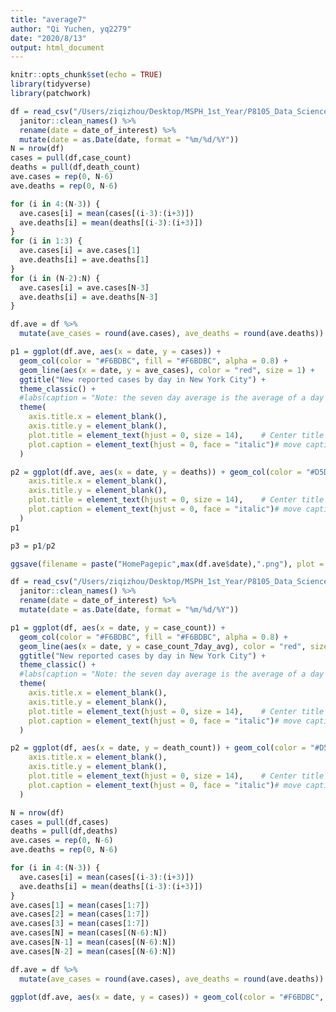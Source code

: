 ```yaml
---
title: "average7"
author: "Qi Yuchen, yq2279"
date: "2020/8/13"
output: html_document
---
```


```r
knitr::opts_chunk$set(echo = TRUE)
library(tidyverse)
library(patchwork)
```

```r
df = read_csv("/Users/ziqizhou/Desktop/MSPH_1st_Year/P8105_Data_Science/Git/NYC_covid-19.github.io/nyc-neighborhoods-covid/data/data-by-day.csv") %>% 
  janitor::clean_names() %>% 
  rename(date = date_of_interest) %>% 
  mutate(date = as.Date(date, format = "%m/%d/%Y"))
N = nrow(df)
cases = pull(df,case_count)
deaths = pull(df,death_count)
ave.cases = rep(0, N-6)
ave.deaths = rep(0, N-6)

for (i in 4:(N-3)) {
  ave.cases[i] = mean(cases[(i-3):(i+3)])
  ave.deaths[i] = mean(deaths[(i-3):(i+3)])
}
for (i in 1:3) {
  ave.cases[i] = ave.cases[1]
  ave.deaths[i] = ave.deaths[1]
}
for (i in (N-2):N) {
  ave.cases[i] = ave.cases[N-3]
  ave.deaths[i] = ave.deaths[N-3]
}

df.ave = df %>% 
  mutate(ave_cases = round(ave.cases), ave_deaths = round(ave.deaths))

p1 = ggplot(df.ave, aes(x = date, y = cases)) + 
  geom_col(color = "#F6BDBC", fill = "#F6BDBC", alpha = 0.8) + 
  geom_line(aes(x = date, y = ave_cases), color = "red", size = 1) + 
  ggtitle("New reported cases by day in New York City") + 
  theme_classic() + 
  #labs(caption = "Note: the seven day average is the average of a day and the past 6 days") + 
  theme(
    axis.title.x = element_blank(),
    axis.title.y = element_blank(),
    plot.title = element_text(hjust = 0, size = 14),    # Center title position and size
    plot.caption = element_text(hjust = 0, face = "italic")# move caption to the left
  )

p2 = ggplot(df.ave, aes(x = date, y = deaths)) + geom_col(color = "#D5D2D2", fill = "#D5D2D2", alpha = 0.8) + geom_line(aes(x = date, y = ave_deaths), color = "black", size = 1) + ggtitle("New reported deaths by day in New York City") + theme_classic()  + theme(
    axis.title.x = element_blank(),
    axis.title.y = element_blank(),
    plot.title = element_text(hjust = 0, size = 14),    # Center title position and size
    plot.caption = element_text(hjust = 0, face = "italic")# move caption to the left
  )
p1
```


```r
p3 = p1/p2

ggsave(filename = paste("HomePagepic",max(df.ave$date),".png"), plot = p3, width = 10, height= 8 )
```


```r
df = read_csv("/Users/ziqizhou/Desktop/MSPH_1st_Year/P8105_Data_Science/Git/NYC_covid-19.github.io/data-by-day.csv") %>% 
  janitor::clean_names() %>% 
  rename(date = date_of_interest) %>% 
  mutate(date = as.Date(date, format = "%m/%d/%Y"))

p1 = ggplot(df, aes(x = date, y = case_count)) + 
  geom_col(color = "#F6BDBC", fill = "#F6BDBC", alpha = 0.8) + 
  geom_line(aes(x = date, y = case_count_7day_avg), color = "red", size = 1) + 
  ggtitle("New reported cases by day in New York City") + 
  theme_classic() + 
  #labs(caption = "Note: the seven day average is the average of a day and the past 6 days") + 
  theme(
    axis.title.x = element_blank(),
    axis.title.y = element_blank(),
    plot.title = element_text(hjust = 0, size = 14),    # Center title position and size
    plot.caption = element_text(hjust = 0, face = "italic")# move caption to the left
  )

p2 = ggplot(df, aes(x = date, y = death_count)) + geom_col(color = "#D5D2D2", fill = "#D5D2D2", alpha = 0.8) + geom_line(aes(x = date, y = death_count_7day_avg), color = "black", size = 1) + ggtitle("New reported deaths by day in New York City") + theme_classic()  + theme(
    axis.title.x = element_blank(),
    axis.title.y = element_blank(),
    plot.title = element_text(hjust = 0, size = 14),    # Center title position and size
    plot.caption = element_text(hjust = 0, face = "italic")# move caption to the left
  )
```



```r
N = nrow(df)
cases = pull(df,cases)
deaths = pull(df,deaths)
ave.cases = rep(0, N-6)
ave.deaths = rep(0, N-6)

for (i in 4:(N-3)) {
  ave.cases[i] = mean(cases[(i-3):(i+3)])
  ave.deaths[i] = mean(deaths[(i-3):(i+3)])
}
ave.cases[1] = mean(cases[1:7])
ave.cases[2] = mean(cases[1:7])
ave.cases[3] = mean(cases[1:7])
ave.cases[N] = mean(cases[(N-6):N])
ave.cases[N-1] = mean(cases[(N-6):N])
ave.cases[N-2] = mean(cases[(N-6):N])

df.ave = df %>% 
  mutate(ave_cases = round(ave.cases), ave_deaths = round(ave.deaths))

ggplot(df.ave, aes(x = date, y = cases)) + geom_col(color = "#F6BDBC", fill = "#F6BDBC", alpha = 0.8) + geom_line(aes(x = date, y = ave_cases), color = "Red")
```


